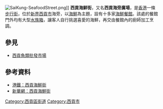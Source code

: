 [[File:SaiKung-SeafoodStreet.png|thumb]]]]
'''西貢海鮮街'''，又名'''西貢海旁廣場'''，是[[香港|香港]]一條[[步行街|步行街]]，位於[[新界|新界]][[西貢市|西貢市]]海旁，以[[海鮮|海鮮]]為主題，設有十多家[[海鮮|海鮮]][[餐館|餐館]]。該處的餐館門外均有大型[[水族箱|水族箱]]，讓客人自行挑選喜愛的海鮮，再交由餐館內的廚師加工烹調。

==參見==
*[[西貢魚類批發市場|西貢魚類批發市場]]

==參考資料==
*[http://forum.mtr.com.hk/viewDetail.php?tid=1566 港鐵：西貢海鮮街] {{Wayback|url=http://forum.mtr.com.hk/viewDetail.php?tid=1566 |date=20090627190933 }}
*[https://web.archive.org/web/20090114021956/http://news.xinhuanet.com/travel/2005-02/03/content_2542989.htm 新華網：西貢海鮮街]


[[Category:西貢區街道|Category:西貢區街道]]
[[Category:西貢市|Category:西貢市]]